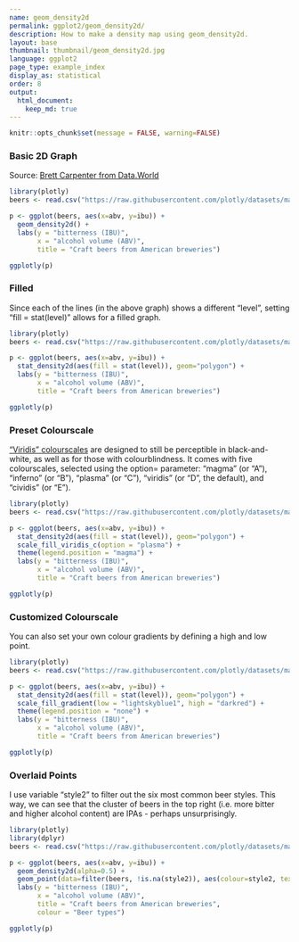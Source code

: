 ```yaml
---
name: geom_density2d
permalink: ggplot2/geom_density2d/
description: How to make a density map using geom_density2d.
layout: base
thumbnail: thumbnail/geom_density2d.jpg
language: ggplot2
page_type: example_index
display_as: statistical
order: 8
output:
  html_document:
    keep_md: true
---
```


```r
knitr::opts_chunk$set(message = FALSE, warning=FALSE)
```
### Basic 2D Graph
Source: [Brett Carpenter from Data.World](https://data.world/brettcarpenter/craft-beer-data)

```r
library(plotly)
beers <- read.csv("https://raw.githubusercontent.com/plotly/datasets/master/beers.csv", stringsAsFactors = FALSE)

p <- ggplot(beers, aes(x=abv, y=ibu)) +
  geom_density2d() +
  labs(y = "bitterness (IBU)",
       x = "alcohol volume (ABV)",
       title = "Craft beers from American breweries")

ggplotly(p)
```

### Filled
Since each of the lines (in the above graph) shows a different "level", setting "fill = stat(level)" allows for a filled graph.

```r
library(plotly)
beers <- read.csv("https://raw.githubusercontent.com/plotly/datasets/master/beers.csv", stringsAsFactors = FALSE)

p <- ggplot(beers, aes(x=abv, y=ibu)) +
  stat_density2d(aes(fill = stat(level)), geom="polygon") +
  labs(y = "bitterness (IBU)",
       x = "alcohol volume (ABV)",
       title = "Craft beers from American breweries")

ggplotly(p)
```

### Preset Colourscale
["Viridis" colourscales](https://ggplot2.tidyverse.org/reference/scale_viridis.html) are designed to still be perceptible in black-and-white, as well as for those with colourblindness. It comes with five colourscales, selected using the option= parameter: "magma" (or "A"), "inferno" (or "B"), "plasma" (or "C"), "viridis" (or "D", the default), and "cividis" (or "E").

```r
library(plotly)
beers <- read.csv("https://raw.githubusercontent.com/plotly/datasets/master/beers.csv", stringsAsFactors = FALSE)

p <- ggplot(beers, aes(x=abv, y=ibu)) +
  stat_density2d(aes(fill = stat(level)), geom="polygon") +
  scale_fill_viridis_c(option = "plasma") +
  theme(legend.position = "magma") +
  labs(y = "bitterness (IBU)",
       x = "alcohol volume (ABV)",
       title = "Craft beers from American breweries")

ggplotly(p)
```

### Customized Colourscale
You can also set your own colour gradients by defining a high and low point.
```r
library(plotly)
beers <- read.csv("https://raw.githubusercontent.com/plotly/datasets/master/beers.csv", stringsAsFactors = FALSE)

p <- ggplot(beers, aes(x=abv, y=ibu)) +
  stat_density2d(aes(fill = stat(level)), geom="polygon") +
  scale_fill_gradient(low = "lightskyblue1", high = "darkred") +
  theme(legend.position = "none") +
  labs(y = "bitterness (IBU)",
       x = "alcohol volume (ABV)",
       title = "Craft beers from American breweries")

ggplotly(p)
```

### Overlaid Points
I use variable "style2" to filter out the six most common beer styles. This way, we can see that the cluster of beers in the top right (i.e. more bitter and higher alcohol content) are IPAs - perhaps unsurprisingly.

```r
library(plotly)
library(dplyr)
beers <- read.csv("https://raw.githubusercontent.com/plotly/datasets/master/beers.csv", stringsAsFactors = FALSE)

p <- ggplot(beers, aes(x=abv, y=ibu)) +
  geom_density2d(alpha=0.5) +
  geom_point(data=filter(beers, !is.na(style2)), aes(colour=style2, text = label), alpha=0.3) +
  labs(y = "bitterness (IBU)",
       x = "alcohol volume (ABV)",
       title = "Craft beers from American breweries",
       colour = "Beer types")

ggplotly(p)
```

